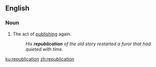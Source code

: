 ==English==

===Noun===
{{en-noun}}

#The act of [[publish]]ing again.
#:''His '''republication''' of the old story restarted a furor that had quieted with time.''

[[ku:republication]]
[[zh:republication]]